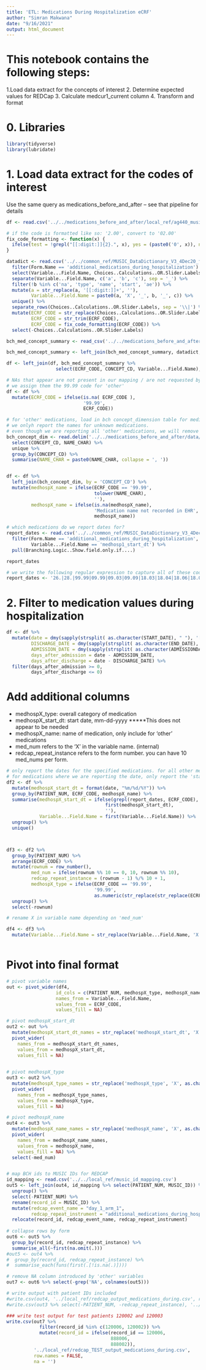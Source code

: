 ```yaml
---
title: 'ETL: Medications During Hospitalization eCRF'
author: "Simran Makwana"
date: "9/16/2021"
output: html_document
---
```


# This notebook contains the following steps:
1.Load data extract for the concepts of interest
2. Determine expected values for REDCap 
3. Calculate medcur1_current column
4. Transform and format

# 0. Libraries
```r
library(tidyverse)
library(lubridate)
```

# 1. Load data extract for the codes of interest
Use the same query as medications_before_and_after -- see that pipeline for details
```r

df <- read.csv('../../medications_before_and_after/local_ref/ag440_music_meds_nov21.csv')

# if the code is formatted like so: '2.00', convert to '02.00'
fix_code_formatting <- function(x) {
  ifelse(test = !grepl("[[:digit:]]{2}.", x), yes = (paste0('0', x)), no = (x))
}

datadict <- read.csv('../../common_ref/MUSIC_DataDictionary_V3_4Dec20_final version_clean_0.csv') %>%
  filter(Form.Name == 'additional_medications_during_hospitalization') %>%
  select(Variable...Field.Name, Choices..Calculations..OR.Slider.Labels) %>%
  separate(Variable...Field.Name, c('a', 'b', 'c'), sep = '_') %>%
  filter(!b %in% c('na', 'type', 'name', 'start', 'ae')) %>%
  mutate(a = str_replace(a, '[[:digit:]]+', ''),
         Variable...Field.Name = paste0(a, 'X', '_', b, '_', c)) %>%
  unique() %>% 
  separate_rows(Choices..Calculations..OR.Slider.Labels, sep = '\\|') %>%
  mutate(ECRF_CODE = str_replace(Choices..Calculations..OR.Slider.Labels, ',.*$', ''),
         ECRF_CODE = str_trim(ECRF_CODE),
         ECRF_CODE = fix_code_formatting(ECRF_CODE)) %>%
  select(-Choices..Calculations..OR.Slider.Labels)

bch_med_concept_summary <- read_csv('../../medications_before_and_after/data/bch_med_concept_summary_toReview.csv')

bch_med_concept_summary <- left_join(bch_med_concept_summary, datadict, by = 'ECRF_CODE')

df <- left_join(df, bch_med_concept_summary %>% 
                  select(ECRF_CODE, CONCEPT_CD, Variable...Field.Name), by = 'CONCEPT_CD') 

# NAs that appear are not present in our mapping / are not requested by the ECRF
# we assign them the 99.99 code for 'other'
df <- df %>%
  mutate(ECRF_CODE = ifelse(is.na( ECRF_CODE ),
                            '99.99',
                            ECRF_CODE))
```


```r
# for 'other' medications, load in bch concept_dimension table for medications.
# we onlyh report the names for unknown medications.
# even though we are reporting all 'other' medications, we will remove the general sodium chloride concepts as they are not informative.
bch_concept_dim <- read.delim('../../medications_before_and_after/data/concept_dimensionMeds.dsv') %>%
  select(CONCEPT_CD, NAME_CHAR) %>%
  unique %>%
  group_by(CONCEPT_CD) %>% 
  summarise(NAME_CHAR = paste0(NAME_CHAR, collapse = ', '))


df <- df %>% 
  left_join(bch_concept_dim, by = 'CONCEPT_CD') %>%
  mutate(medhospX_name = ifelse(ECRF_CODE == '99.99',
                                tolower(NAME_CHAR),
                                ''),
         medhospX_name = ifelse(is.na(medhospX_name), 
                                'Medication name not recorded in EHR',
                                medhospX_name))

```


```r
# which medications do we report dates for?
report_dates <- read.csv('../../common_ref/MUSIC_DataDictionary_V3_4Dec20_final version_clean_0.csv') %>%
  filter(Form.Name == 'additional_medications_during_hospitalization', 
         Variable...Field.Name == 'medhosp1_start_dt') %>%
  pull(Branching.Logic..Show.field.only.if....)

report_dates

# we write the following regular expression to capture all of these codes:
report_dates <- '26.|28.|99.99|09.99|09.03|09.09|18.03|18.04|18.06|18.09|18.10'
```

# 2. Filter to medication values during hospitalization

```r
df <- df %>%
  mutate(date = dmy(sapply(strsplit( as.character(START_DATE), " "), '[', 1)),
         DISCHARGE_DATE = dmy(sapply(strsplit( as.character(END_DATE), " "), '[', 1)),
         ADMISSION_DATE = dmy(sapply(strsplit( as.character(ADMISSIONDATE), " "), '[', 1)),
         days_after_admission = date - ADMISSION_DATE,
         days_after_discharge = date - DISCHARGE_DATE) %>%
  filter(days_after_admission >= 0,
         days_after_discharge <= 0)
```

# Add additional columns
- medhospX_type: overall category of medication
- medhospX_start_dt: start date, mm-dd-yyyy *****This does not appear to be needed
- medhospX_name: name of medication, only include for 'other' medications
- med_num refers to the 'X' in the variable name. (internal)
- redcap_repeat_instance refers to the form number. you can have 10 med_nums per form.
```r

# only report the dates for the specified medications. for all other medications, medhosp_start_dt should be blank
# for medications where we are reporting the date, only report the 'start date', or the earliest date.
df2 <- df %>% 
  mutate(medhospX_start_dt = format(date, "%m/%d/%Y")) %>%
  group_by(PATIENT_NUM, ECRF_CODE, medhospX_name) %>%
  summarise(medhospX_start_dt = ifelse(grepl(report_dates, ECRF_CODE),
                                    first(medhospX_start_dt),
                                    ''),
            Variable...Field.Name = first(Variable...Field.Name)) %>%
  ungroup() %>%
  unique()



df3 <- df2 %>%
  group_by(PATIENT_NUM) %>%
  arrange(ECRF_CODE) %>%
  mutate(rownum = row_number(),
         med_num = ifelse(rownum %% 10 == 0, 10, rownum %% 10),
         redcap_repeat_instance = (rownum - 1) %/% 10 + 1,
         medhospX_type = ifelse(ECRF_CODE == '99.99',
                                '99.99',
                                as.numeric(str_replace(str_replace(ECRF_CODE, '\\...', ''), '^0', '')))) %>%
  ungroup() %>%
  select(-rownum) 

# rename X in variable name depending on 'med_num'

df4 <- df3 %>%
  mutate(Variable...Field.Name = str_replace(Variable...Field.Name, 'X', as.character(med_num)))



```

# Pivot into final format
```r

# pivot variable names
out <- pivot_wider(df4,
                  id_cols = c(PATIENT_NUM, medhospX_type, medhospX_name, redcap_repeat_instance, med_num, medhospX_start_dt),   
                  names_from = Variable...Field.Name,
                  values_from = ECRF_CODE,
                  values_fill = NA) 

# pivot medhospX_start_dt
out2 <- out %>%
  mutate(medhospX_start_dt_names = str_replace('medhospX_start_dt', 'X', as.character(med_num))) %>%
  pivot_wider(
    names_from = medhospX_start_dt_names,
    values_from = medhospX_start_dt,
    values_fill = NA)
  

# pivot medhospX_type
out3 <- out2 %>%
  mutate(medhospX_type_names = str_replace('medhospX_type', 'X', as.character(med_num))) %>%
  pivot_wider(
    names_from = medhospX_type_names,
    values_from = medhospX_type,
    values_fill = NA)

# pivot medhospX_name
out4 <- out3 %>%
  mutate(medhospX_name_names = str_replace('medhospX_name', 'X', as.character(med_num))) %>%
  pivot_wider(
    names_from = medhospX_name_names,
    values_from = medhospX_name,
    values_fill = NA) %>%
  select(-med_num)


# map BCH ids to MUSIC IDs for REDCAP
id_mapping <- read.csv('../../local_ref/music_id_mapping.csv')
out5 <- left_join(out4, id_mapping %>% select(PATIENT_NUM, MUSIC_ID)) %>% 
  ungroup() %>% 
  select(-PATIENT_NUM) %>%
  rename(record_id = MUSIC_ID) %>%
  mutate(redcap_event_name = "day_1_arm_1",
         redcap_repeat_instrument = "additional_medications_during_hospitalization") %>%
  relocate(record_id, redcap_event_name, redcap_repeat_instrument) 
  
# collapse rows by form
out6 <- out5 %>%
  group_by(record_id, redcap_repeat_instance) %>%
  summarise_all(~first(na.omit(.)))
#out5 <- out4 %>%
#  group_by(record_id, redcap_repeat_instance) %>%
#  summarise_each(funs(first(.[!is.na(.)])))

# remove NA column introduced by 'other' variables
out7 <- out6 %>% select(-grep('NA', colnames(out5)))

# write output with patient IDs included
#write.csv(out4, '../local_ref/redcap_output_medications_during.csv', row.names = FALSE, na = '')
#write.csv(out3 %>% select(-PATIENT_NUM, -redcap_repeat_instance), '../local_ref/redcap_output_medications_during.csv', row.names = FALSE)
```


```r
### write test output for test patients 120002 and 120003
write.csv(out7 %>%
            filter(record_id %in% c(120006, 120002)) %>%
            mutate(record_id = ifelse(record_id == 120006,
                                      888006,
                                      888002)),
          '../local_ref/redcap_TEST_output_medications_during.csv',
          row.names = FALSE, 
          na = '')


```




